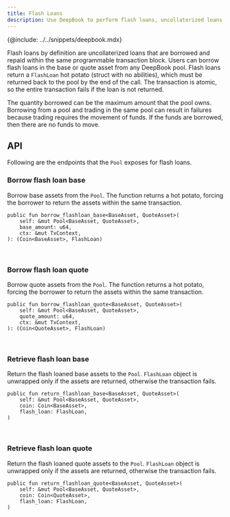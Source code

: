 ```yaml
---
title: Flash Loans
description: Use DeepBook to perform flash loans, uncollaterized loans that are borrowed and repaid within the same programmable transaction block.
---
```


{@include: ../../snippets/deepbook.mdx}

Flash loans by definition are uncollaterized loans that are borrowed and repaid within the same programmable transaction block. Users can borrow flash loans in the base or quote asset from any DeepBook pool. Flash loans return a `FlashLoan` hot potato (struct with no abilities), which must be returned back to the pool by the end of the call. The transaction is atomic, so the entire transaction fails if the loan is not returned. 

The quantity borrowed can be the maximum amount that the pool owns. Borrowing from a pool and trading in the same pool can result in failures because trading requires the movement of funds. If the funds are borrowed, then there are no funds to move.

## API

Following are the endpoints that the `Pool` exposes for flash loans.

### Borrow flash loan base

Borrow base assets from the `Pool`. The function returns a hot potato, forcing the borrower to return the assets within the same transaction.

```move
public fun borrow_flashloan_base<BaseAsset, QuoteAsset>(
    self: &mut Pool<BaseAsset, QuoteAsset>,
    base_amount: u64,
    ctx: &mut TxContext,
): (Coin<BaseAsset>, FlashLoan)
```
​
### Borrow flash loan quote

Borrow quote assets from the `Pool`. The function returns a hot potato, forcing the borrower to return the assets within the same transaction.

```move
public fun borrow_flashloan_quote<BaseAsset, QuoteAsset>(
    self: &mut Pool<BaseAsset, QuoteAsset>,
    quote_amount: u64,
    ctx: &mut TxContext,
): (Coin<QuoteAsset>, FlashLoan)
```
​
### Retrieve flash loan base

Return the flash loaned base assets to the `Pool`. `FlashLoan` object is unwrapped only if the assets are returned, otherwise the transaction fails.

```move
public fun return_flashloan_base<BaseAsset, QuoteAsset>(
    self: &mut Pool<BaseAsset, QuoteAsset>,
    coin: Coin<BaseAsset>,
    flash_loan: FlashLoan,
)
```
​
### Retrieve flash loan quote

Return the flash loaned quote assets to the `Pool`. `FlashLoan` object is unwrapped only if the assets are returned,
otherwise the transaction fails.

```move
public fun return_flashloan_quote<BaseAsset, QuoteAsset>(
    self: &mut Pool<BaseAsset, QuoteAsset>,
    coin: Coin<QuoteAsset>,
    flash_loan: FlashLoan,
)
```